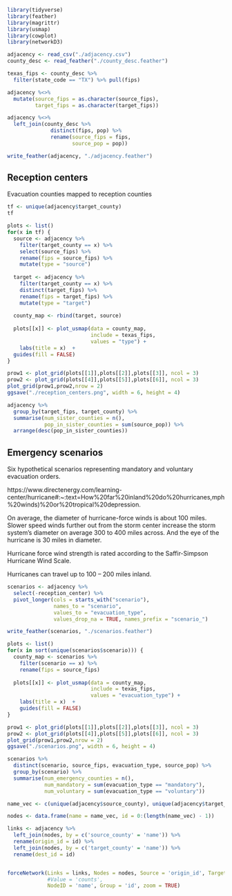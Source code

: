 
```r
library(tidyverse)
library(feather)
library(magrittr)
library(usmap)
library(cowplot)
library(networkD3)
```

```r
adjacency <- read_csv("./adjacency.csv")
county_desc <- read_feather("./county_desc.feather")

texas_fips <- county_desc %>% 
  filter(state_code == "TX") %>% pull(fips)

adjacency %<>% 
  mutate(source_fips = as.character(source_fips), 
         target_fips = as.character(target_fips))

adjacency %<>% 
  left_join(county_desc %>% 
              distinct(fips, pop) %>% 
              rename(source_fips = fips,
                     source_pop = pop)) 

write_feather(adjacency, "./adjacency.feather")
```

## Reception centers

Evacuation counties mapped to reception counties

```r
tf <- unique(adjacency$target_county)
tf
```

```r
plots <- list()
for(x in tf) {
  source <- adjacency %>% 
    filter(target_county == x) %>% 
    select(source_fips) %>% 
    rename(fips = source_fips) %>% 
    mutate(type = "source")
  
  target <- adjacency %>% 
    filter(target_county == x) %>% 
    distinct(target_fips) %>% 
    rename(fips = target_fips) %>% 
    mutate(type = "target")
  
  county_map <- rbind(target, source)
  
  plots[[x]] <- plot_usmap(data = county_map, 
                           include = texas_fips, 
                           values = "type") + 
    labs(title = x)  + 
  guides(fill = FALSE)
}

prow1 <- plot_grid(plots[[1]],plots[[2]],plots[[3]], ncol = 3)
prow2 <- plot_grid(plots[[4]],plots[[5]],plots[[6]], ncol = 3)
plot_grid(prow1,prow2,nrow = 2)
ggsave("./reception_centers.png", width = 6, height = 4)
```

```r
adjacency %>% 
  group_by(target_fips, target_county) %>% 
  summarise(num_sister_counties = n(), 
            pop_in_sister_counties = sum(source_pop)) %>% 
  arrange(desc(pop_in_sister_counties))
```

## Emergency scenarios 

Six hypothetical scenarios representing mandatory and voluntary evacuation orders.

https://www.directenergy.com/learning-center/hurricane#:~:text=How%20far%20inland%20do%20hurricanes,mph%20winds)%20or%20tropical%20depression.

On average, the diameter of hurricane-force winds is about 100 miles. Slower speed winds further out from the storm center increase the storm system's diameter on average 300 to 400 miles across. And the eye of the hurricane is 30 miles in diameter.

Hurricane force wind strength is rated according to the Saffir-Simpson Hurricane Wind Scale. 

Hurricanes can travel up to 100 – 200 miles inland.

```r
scenarios <- adjacency %>% 
  select(-reception_center) %>% 
  pivot_longer(cols = starts_with("scenario"), 
               names_to = "scenario", 
               values_to = "evacuation_type", 
               values_drop_na = TRUE, names_prefix = "scenario_")

write_feather(scenarios, "./scenarios.feather")
```

```r
plots <- list()
for(x in sort(unique(scenarios$scenario))) {
  county_map <- scenarios %>% 
    filter(scenario == x) %>% 
    rename(fips = source_fips) 
  
  plots[[x]] <- plot_usmap(data = county_map, 
                           include = texas_fips, 
                           values = "evacuation_type") + 
    labs(title = x)  + 
    guides(fill = FALSE)
}

prow1 <- plot_grid(plots[[1]],plots[[2]],plots[[3]], ncol = 3)
prow2 <- plot_grid(plots[[4]],plots[[5]],plots[[6]], ncol = 3)
plot_grid(prow1,prow2,nrow = 2)
ggsave("./scenarios.png", width = 6, height = 4)
```

```r
scenarios %>% 
  distinct(scenario, source_fips, evacuation_type, source_pop) %>% 
  group_by(scenario) %>% 
  summarise(num_emergency_counties = n(), 
            num_mandatory = sum(evacuation_type == "mandatory"), 
            num_voluntary = sum(evacuation_type == "voluntary"))
```

```r
name_vec <- c(unique(adjacency$source_county), unique(adjacency$target_county))

nodes <- data.frame(name = name_vec, id = 0:(length(name_vec) - 1))

links <- adjacency %>%
  left_join(nodes, by = c('source_county' = 'name')) %>%
  rename(origin_id = id) %>%
  left_join(nodes, by = c('target_county' = 'name')) %>%
  rename(dest_id = id)


forceNetwork(Links = links, Nodes = nodes, Source = 'origin_id', Target = 'dest_id', 
             #Value = 'counts', 
             NodeID = 'name', Group = 'id', zoom = TRUE)
```

